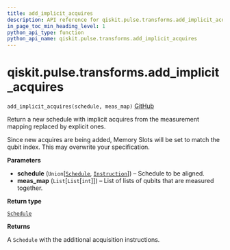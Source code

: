 ```yaml
---
title: add_implicit_acquires
description: API reference for qiskit.pulse.transforms.add_implicit_acquires
in_page_toc_min_heading_level: 1
python_api_type: function
python_api_name: qiskit.pulse.transforms.add_implicit_acquires
---
```


# qiskit.pulse.transforms.add\_implicit\_acquires

<span id="qiskit.pulse.transforms.add_implicit_acquires" />

`add_implicit_acquires(schedule, meas_map)` [GitHub](https://github.com/qiskit/qiskit/tree/stable/0.21/qiskit/pulse/transforms/canonicalization.py "view source code")

Return a new schedule with implicit acquires from the measurement mapping replaced by explicit ones.

<Admonition title="Warning" type="caution">
  Since new acquires are being added, Memory Slots will be set to match the qubit index. This may overwrite your specification.
</Admonition>

**Parameters**

*   **schedule** (`Union`\[[`Schedule`](qiskit.pulse.Schedule "qiskit.pulse.schedule.Schedule"), [`Instruction`](pulse#qiskit.pulse.instructions.Instruction "qiskit.pulse.instructions.instruction.Instruction")]) – Schedule to be aligned.
*   **meas\_map** (`List`\[`List`\[`int`]]) – List of lists of qubits that are measured together.

**Return type**

[`Schedule`](qiskit.pulse.Schedule "qiskit.pulse.schedule.Schedule")

**Returns**

A `Schedule` with the additional acquisition instructions.

